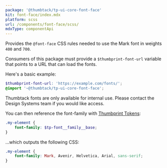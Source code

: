 ```yaml
---
package: '@thumbtack/tp-ui-core-font-face'
kit: font-face/index.mdx
platform: scss
url: /components/font-face/scss/
mdxType: componentApi
---
```


Provides the `@font-face` CSS rules needed to use the Mark font in weights `400` and `700`.

Consumers of this package must provide a `$thumbprint-font-url` variable that points to a URL that can load the fonts.

Here's a basic example:

```scss
$thumbprint-font-url: 'https://example.com/fonts/';
@import '~@thumbtack/tp-ui-core-font-face';
```

Thumbtack fonts are only available for internal use. Please contact the Design Systems team if you would like access.

You can then reference the font-family with [Thumbprint Tokens](/tokens/):

```scss
.my-element {
    font-family: $tp-font__family__base;
}
```

...which outputs the following CSS:

```scss
.my-element {
    font-family: Mark, Avenir, Helvetica, Arial, sans-serif;
}
```
